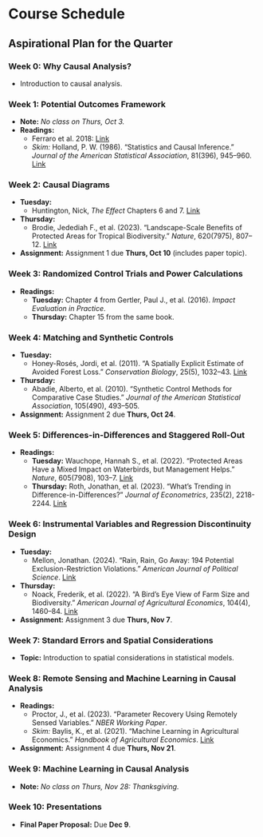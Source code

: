 # Course Schedule

## Aspirational Plan for the Quarter

### Week 0: Why Causal Analysis?
- Introduction to causal analysis.
  
### Week 1: Potential Outcomes Framework
- **Note:** *No class on Thurs, Oct 3.*
- **Readings:**
  - Ferraro et al. 2018: [Link](https://doi.org/10.1073/pnas.18055631)
  - *Skim:* Holland, P. W. (1986). "Statistics and Causal Inference." *Journal of the American Statistical Association*, 81(396), 945–960. [Link](https://doi.org/10.2307/2289064)

### Week 2: Causal Diagrams
- **Tuesday:**
  - Huntington, Nick, *The Effect* Chapters 6 and 7. [Link](https://theeffectbook.net/index.html)
- **Thursday:**
  - Brodie, Jedediah F., et al. (2023). "Landscape-Scale Benefits of Protected Areas for Tropical Biodiversity." *Nature*, 620(7975), 807–12. [Link](https://doi.org/10.1038/s41586-023-06410-z)
- **Assignment:** Assignment 1 due **Thurs, Oct 10** (includes paper topic).

### Week 3: Randomized Control Trials and Power Calculations
- **Readings:**
  - **Tuesday:** Chapter 4 from Gertler, Paul J., et al. (2016). *Impact Evaluation in Practice*.
  - **Thursday:** Chapter 15 from the same book.
  
### Week 4: Matching and Synthetic Controls
- **Tuesday:**
  - Honey-Rosés, Jordi, et al. (2011). "A Spatially Explicit Estimate of Avoided Forest Loss." *Conservation Biology*, 25(5), 1032–43. [Link](https://doi.org/10.1111/j.1523-1739.2011.01729.x)
- **Thursday:**
  - Abadie, Alberto, et al. (2010). "Synthetic Control Methods for Comparative Case Studies." *Journal of the American Statistical Association*, 105(490), 493–505.
- **Assignment:** Assignment 2 due **Thurs, Oct 24**.

### Week 5: Differences-in-Differences and Staggered Roll-Out
- **Readings:**
  - **Tuesday:** Wauchope, Hannah S., et al. (2022). "Protected Areas Have a Mixed Impact on Waterbirds, but Management Helps." *Nature*, 605(7908), 103–7. [Link](https://doi.org/10.1038/s41586-022-04617-0)
  - **Thursday:** Roth, Jonathan, et al. (2023). "What’s Trending in Difference-in-Differences?" *Journal of Econometrics*, 235(2), 2218-2244. [Link](https://doi.org/10.1016/j.jeconom.2023.03.008)

### Week 6: Instrumental Variables and Regression Discontinuity Design
- **Tuesday:**
  - Mellon, Jonathan. (2024). "Rain, Rain, Go Away: 194 Potential Exclusion-Restriction Violations." *American Journal of Political Science*. [Link](https://doi.org/10.1111/ajps.12894)
- **Thursday:**
  - Noack, Frederik, et al. (2022). "A Bird’s Eye View of Farm Size and Biodiversity." *American Journal of Agricultural Economics*, 104(4), 1460–84. [Link](https://doi.org/10.1111/ajae.12274)
- **Assignment:** Assignment 3 due **Thurs, Nov 7**.

### Week 7: Standard Errors and Spatial Considerations
- **Topic:** Introduction to spatial considerations in statistical models.

### Week 8: Remote Sensing and Machine Learning in Causal Analysis
- **Readings:**
  - Proctor, J., et al. (2023). "Parameter Recovery Using Remotely Sensed Variables." *NBER Working Paper*.
  - *Skim:* Baylis, K., et al. (2021). "Machine Learning in Agricultural Economics." *Handbook of Agricultural Economics*. [Link](https://doi.org/10.1016/bs.hesagr.2021.10.007)
- **Assignment:** Assignment 4 due **Thurs, Nov 21**.

### Week 9: Machine Learning in Causal Analysis
- **Note:** *No class on Thurs, Nov 28: Thanksgiving.*

### Week 10: Presentations
- **Final Paper Proposal:** Due **Dec 9**.